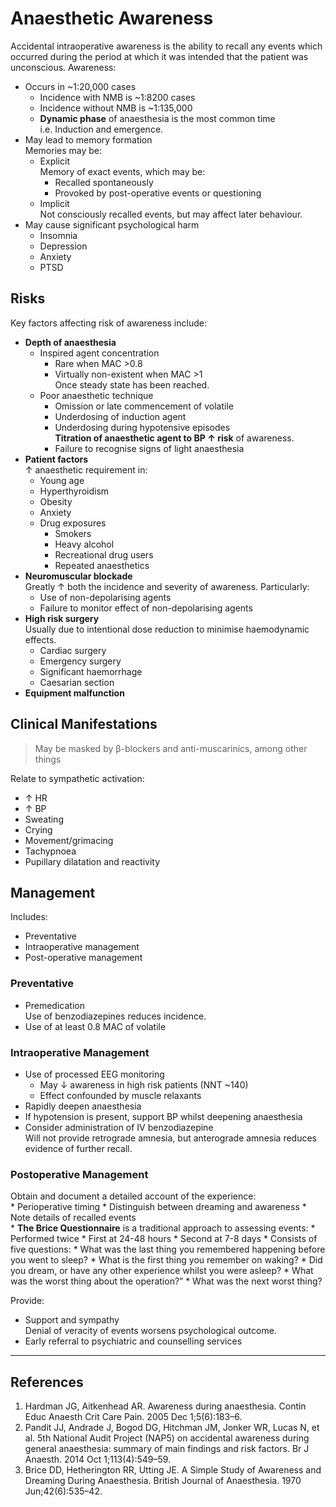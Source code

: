 # Anaesthetic Awareness


Accidental intraoperative awareness is the ability to recall any events which occurred during the period at which it was intended that the patient was unconscious. Awareness:

* Occurs in ~1:20,000 cases\
	* Incidence with NMB is ~1:8200 cases
	* Incidence without NMB is ~1:135,000
	* **Dynamic phase** of anaesthesia is the most common time\
	i.e. Induction and emergence.
* May lead to memory formation\
Memories may be:
	* Explicit\
	Memory of exact events, which may be:
		* Recalled spontaneously
		* Provoked by post-operative events or questioning
	* Implicit\
	Not consciously recalled events, but may affect later behaviour.
* May cause significant psychological harm
	* Insomnia
	* Depression
	* Anxiety
	* PTSD


## Risks

Key factors affecting risk of awareness include:

* **Depth of anaesthesia**\
	* Inspired agent concentration
		* Rare when MAC >0.8
		* Virtually non-existent when MAC >1\
		Once steady state has been reached.
	* Poor anaesthetic technique
		* Omission or late commencement of volatile
		* Underdosing of induction agent
		* Underdosing during hypotensive episodes\
		**Titration of anaesthetic agent to BP ↑ risk** of awareness.
		* Failure to recognise signs of light anaesthesia
* **Patient factors**\
↑ anaesthetic requirement in:
	* Young age
	* Hyperthyroidism
	* Obesity
	* Anxiety
	* Drug exposures
		* Smokers
		* Heavy alcohol
		* Recreational drug users
		* Repeated anaesthetics
* **Neuromuscular blockade**\
Greatly ↑ both the incidence and severity of awareness. Particularly:
	* Use of non-depolarising agents
	* Failure to monitor effect of non-depolarising agents
* **High risk surgery**\
Usually due to intentional dose reduction to minimise haemodynamic effects.
	* Cardiac surgery
	* Emergency surgery
	* Significant haemorrhage
	* Caesarian section
* **Equipment malfunction**


## Clinical Manifestations


>May be masked by β-blockers and anti-muscarinics, among other things

Relate to sympathetic activation:

* ↑ HR
* ↑ BP
* Sweating
* Crying
* Movement/grimacing
* Tachypnoea
* Pupillary dilatation and reactivity

## Management

Includes:

* Preventative
* Intraoperative management
* Post-operative management

### Preventative

* Premedication\
Use of benzodiazepines reduces incidence.
* Use of at least 0.8 MAC of volatile

### Intraoperative Management

* Use of processed EEG monitoring\
	* May ↓ awareness in high risk patients (NNT ~140)
	* Effect confounded by muscle relaxants
* Rapidly deepen anaesthesia
* If hypotension is present, support BP whilst deepening anaesthesia
* Consider administration of IV benzodiazepine\
Will not provide retrograde amnesia, but anterograde amnesia reduces evidence of further recall.


### Postoperative Management

Obtain and document a detailed account of the experience:\
* Perioperative timing
* Distinguish between dreaming and awareness
* Note details of recalled events\
* **The Brice Questionnaire** is a traditional approach to assessing events:
	* Performed twice
		* First at 24-48 hours
		* Second at 7-8 days
	* Consists of five questions:
		* What was the last thing you remembered happening before you went to sleep?
		* What is the first thing you remember on waking?
		* Did you dream, or have any other experience whilst you were asleep?
		* What was the worst thing about the operation?"
		* What was the next worst thing?


Provide:

* Support and sympathy\
Denial of veracity of events worsens psychological outcome.
* Early referral to psychiatric and counselling services



---

## References

1. Hardman JG, Aitkenhead AR. Awareness during anaesthesia. Contin Educ Anaesth Crit Care Pain. 2005 Dec 1;5(6):183–6. 
2. Pandit JJ, Andrade J, Bogod DG, Hitchman JM, Jonker WR, Lucas N, et al. 5th National Audit Project (NAP5) on accidental awareness during general anaesthesia: summary of main findings and risk factors. Br J Anaesth. 2014 Oct 1;113(4):549–59.
3. Brice DD, Hetherington RR, Utting JE. A Simple Study of Awareness and Dreaming During Anaesthesia. British Journal of Anaesthesia. 1970 Jun;42(6):535–42. 


